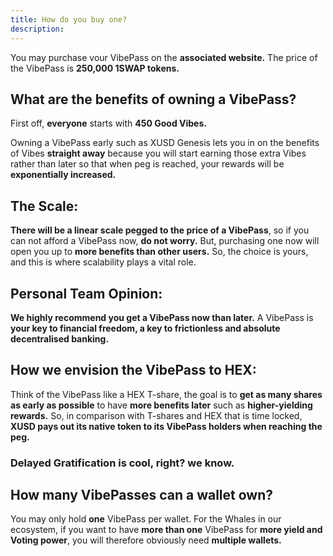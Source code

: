 ```yaml
---
title: How do you buy one?
description: 
---
```


You may purchase vour VibePass on the **associated website.**
The price of the VibePass is **250,000 1SWAP tokens.**

## **What are the benefits of owning a VibePass?**

First off, **everyone** starts with **450 Good Vibes.**

Owning a VibePass early such as XUSD Genesis lets you in on the benefits of Vibes **straight away** because you will start earning those extra Vibes rather than later so that when peg is reached, your rewards will be **exponentially increased.**

## **The Scale:** 

**There will be a linear scale pegged to the price of a VibePass**, so if you can not afford a VibePass now, **do not worry.** But, purchasing one now will open you up to **more benefits than other users.**
So, the choice is yours, and this is where scalability plays a vital role. 

## **Personal Team Opinion:**

**We highly recommend you get a VibePass now than later.** A VibePass is **your key to financial freedom, a key to frictionless and absolute decentralised banking.**

## **How we envision the VibePass to HEX:** 

Think of the VibePass like a HEX T-share, the goal is to **get as many shares as early as possible** to have **more benefits later** such as **higher-yielding rewards.**
So, in comparison with T-shares and HEX that is time locked, **XUSD pays out its native token to its VibePass holders when reaching the peg.**

### Delayed Gratification is cool, right? we know.


## **How many VibePasses can a wallet own?**

You may only hold **one** VibePass per wallet. For the Whales in our ecosystem, if you want to have **more than one** VibePass for **more yield and Voting power**, you will therefore obviously need **multiple wallets.**